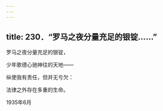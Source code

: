 ```yaml
---
---
---
```

title: 230．“罗马之夜分量充足的银锭……”
---




罗马之夜分量充足的银锭，

少年歌德心驰神往的天地——

纵使我有责任，但并无亏欠：

法律之外存在多重的生命。

1935年6月